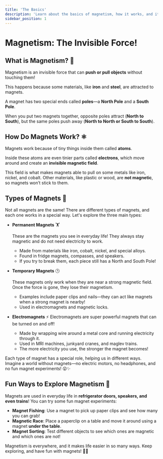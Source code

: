 ```yaml
---
title: 'The Basics'
description: 'Learn about the basics of magnetism, how it works, and its types.'
sidebar_position: 1
---
```



# Magnetism: The Invisible Force!

## What is Magnetism? 🧲

Magnetism is an invisible force that can **push or pull objects** without touching them!

This happens because some materials, like **iron** and **steel**, are attracted to magnets.

A magnet has two special ends called **poles**—a **North Pole** and a **South Pole**.

When you put two magnets together, opposite poles attract (**North to South**), but the same poles push away (**North to North or South to South**).

<Youtube videoId="yXCeuSiTOug" />

## How Do Magnets Work? ⚛️

Magnets work because of tiny things inside them called **atoms**.

Inside these atoms are even tinier parts called **electrons**, which move around and create an **invisible magnetic field**.

This field is what makes magnets able to pull on some metals like iron, nickel, and cobalt. Other materials, like plastic or wood, are **not magnetic**, so magnets won’t stick to them.

<Youtube videoId="jMW_0Ro6b5c" />

## Types of Magnets 🌟

Not all magnets are the same! There are different types of magnets, and each one works in a special way. Let's explore the three main types:

- **Permanent Magnets** 🏋️

  These are the magnets you see in everyday life! They always stay magnetic and do not need electricity to work.

  - Made from materials like iron, cobalt, nickel, and special alloys.
  - Found in fridge magnets, compasses, and speakers.
  - If you try to break them, each piece still has a North and South Pole!

- **Temporary Magnets** 🕒

  These magnets only work when they are near a strong magnetic field. Once the force is gone, they lose their magnetism.

  - Examples include paper clips and nails—they can act like magnets when a strong magnet is nearby!
  - Used in electromagnets and magnetic locks.

- **Electromagnets** ⚡
  Electromagnets are super powerful magnets that can be turned on and off!

  - Made by wrapping wire around a metal core and running electricity through it.
  - Used in MRI machines, junkyard cranes, and maglev trains.
  - The more electricity you use, the stronger the magnet becomes!

<Youtube videoId="x-Hz7RXXhGE" />

Each type of magnet has a special role, helping us in different ways. Imagine a world without magnets—no electric motors, no headphones, and no fun magnet experiments! 😲✨

## Fun Ways to Explore Magnetism 🎉

Magnets are used in everyday life in **refrigerator doors, speakers, and even trains**! You can try some fun magnet experiments:

- **Magnet Fishing**: Use a magnet to pick up paper clips and see how many you can grab!
- **Magnetic Race**: Place a paperclip on a table and move it around using a magnet **under the table**.
- **Magnet Sorting**: Test different objects to see which ones are magnetic and which ones are not!

Magnetism is everywhere, and it makes life easier in so many ways. Keep exploring, and have fun with magnets! 🧲✨
